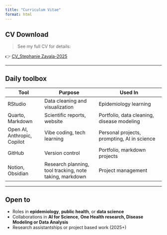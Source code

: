 ```yaml
---
title: "Curriculum Vitae"
format: html
---
```


## CV Download

> See my full CV for details:

👉 [CV_Stephanie Zavala-2025](stephanie-zavala-cv.pdf){target="_blank"}

------------------------------------------------------------------------

## Daily toolbox

| Tool | Purpose | Used In |
|-----------------|-------------------------|------------------------------|
| RStudio | Data cleaning and visualization | Epidemiology learning |
| Quarto, Markdown | Scientific reports, website | Portfolio, data cleaning, disease modeling |
| Open AI, Anthropic, Copilot | Vibe coding, tech learning | Personal projects, prompting, AI in science |
| GitHub | Version control | Portfolio, markdown projects |
| Notion, Obsidian | Research planning, tool tracking, note taking, markdown | Project management |

------------------------------------------------------------------------

## Open to

-   Roles in **epidemiology**, **public health**, or **data science**
-   Collaborations in **AI for Science**, **One Health research, Disease Modeling or Data Analysis**
-   Research assistantships or project based work (2025+)
